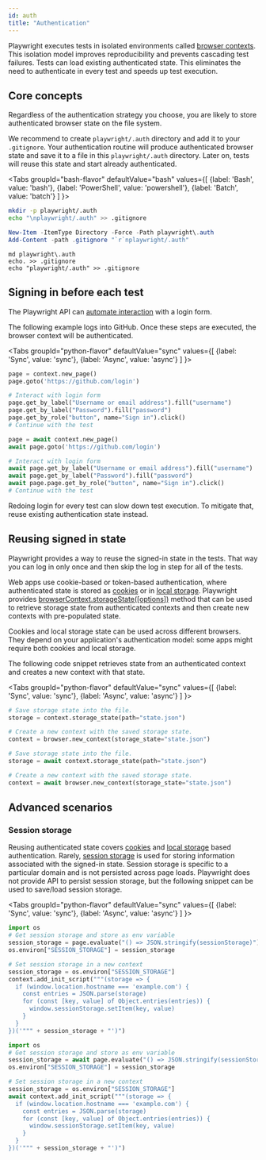 ```yaml
---
id: auth
title: "Authentication"
---
```


Playwright executes tests in isolated environments called [browser contexts](./browser-contexts.mdx). This isolation model improves reproducibility and prevents cascading test failures. Tests can load existing authenticated state. This eliminates the need to authenticate in every test and speeds up test execution.

## Core concepts

Regardless of the authentication strategy you choose, you are likely to store authenticated browser state on the file system.

We recommend to create `playwright/.auth` directory and add it to your `.gitignore`. Your authentication routine will produce authenticated browser state and save it to a file in this `playwright/.auth` directory. Later on, tests will reuse this state and start already authenticated.

<Tabs
  groupId="bash-flavor"
  defaultValue="bash"
  values={[
    {label: 'Bash', value: 'bash'},
    {label: 'PowerShell', value: 'powershell'},
    {label: 'Batch', value: 'batch'}
  ]
}>
<TabItem value="bash">

```bash
mkdir -p playwright/.auth
echo "\nplaywright/.auth" >> .gitignore
```

</TabItem>
<TabItem value="powershell">

```powershell
New-Item -ItemType Directory -Force -Path playwright\.auth
Add-Content -path .gitignore "`r`nplaywright/.auth"
```

</TabItem>
<TabItem value="batch">

```batch
md playwright\.auth
echo. >> .gitignore
echo "playwright/.auth" >> .gitignore
```

</TabItem>
</Tabs>

## Signing in before each test

The Playwright API can [automate interaction](./input.mdx) with a login form.

The following example logs into GitHub. Once these steps are executed, the browser context will be authenticated.

<Tabs
  groupId="python-flavor"
  defaultValue="sync"
  values={[
    {label: 'Sync', value: 'sync'},
    {label: 'Async', value: 'async'}
  ]
}>
<TabItem value="sync">

```py
page = context.new_page()
page.goto('https://github.com/login')

# Interact with login form
page.get_by_label("Username or email address").fill("username")
page.get_by_label("Password").fill("password")
page.get_by_role("button", name="Sign in").click()
# Continue with the test
```

</TabItem>
<TabItem value="async">

```py
page = await context.new_page()
await page.goto('https://github.com/login')

# Interact with login form
await page.get_by_label("Username or email address").fill("username")
await page.get_by_label("Password").fill("password")
await page.page.get_by_role("button", name="Sign in").click()
# Continue with the test
```

</TabItem>
</Tabs>

Redoing login for every test can slow down test execution. To mitigate that, reuse existing authentication state instead.

## Reusing signed in state

Playwright provides a way to reuse the signed-in state in the tests. That way you can log in only once and then skip the log in step for all of the tests.

Web apps use cookie-based or token-based authentication, where authenticated state is stored as [cookies](https://developer.mozilla.org/en-US/docs/Web/HTTP/Cookies) or in [local storage](https://developer.mozilla.org/en-US/docs/Web/API/Storage). Playwright provides [browserContext.storageState([options])](https://playwright.dev/docs/api/class-browsercontext#browser-context-storage-state) method that can be used to retrieve storage state from authenticated contexts and then create new contexts with pre-populated state.

Cookies and local storage state can be used across different browsers. They depend on your application's authentication model: some apps might require both cookies and local storage.

The following code snippet retrieves state from an authenticated context and creates a new context with that state.

<Tabs
  groupId="python-flavor"
  defaultValue="sync"
  values={[
    {label: 'Sync', value: 'sync'},
    {label: 'Async', value: 'async'}
  ]
}>
<TabItem value="sync">

```py
# Save storage state into the file.
storage = context.storage_state(path="state.json")

# Create a new context with the saved storage state.
context = browser.new_context(storage_state="state.json")
```

</TabItem>
<TabItem value="async">

```py
# Save storage state into the file.
storage = await context.storage_state(path="state.json")

# Create a new context with the saved storage state.
context = await browser.new_context(storage_state="state.json")
```

</TabItem>
</Tabs>

## Advanced scenarios

### Session storage

Reusing authenticated state covers [cookies](https://developer.mozilla.org/en-US/docs/Web/HTTP/Cookies) and [local storage](https://developer.mozilla.org/en-US/docs/Web/API/Storage) based authentication. Rarely, [session storage](https://developer.mozilla.org/en-US/docs/Web/API/Window/sessionStorage) is used for storing information associated with the signed-in state. Session storage is specific to a particular domain and is not persisted across page loads. Playwright does not provide API to persist session storage, but the following snippet can be used to save/load session storage.

<Tabs
  groupId="python-flavor"
  defaultValue="sync"
  values={[
    {label: 'Sync', value: 'sync'},
    {label: 'Async', value: 'async'}
  ]
}>
<TabItem value="sync">

```py
import os
# Get session storage and store as env variable
session_storage = page.evaluate("() => JSON.stringify(sessionStorage)")
os.environ["SESSION_STORAGE"] = session_storage

# Set session storage in a new context
session_storage = os.environ["SESSION_STORAGE"]
context.add_init_script("""(storage => {
  if (window.location.hostname === 'example.com') {
    const entries = JSON.parse(storage)
    for (const [key, value] of Object.entries(entries)) {
      window.sessionStorage.setItem(key, value)
    }
  }
})('""" + session_storage + "')")
```

</TabItem>
<TabItem value="async">

```py
import os
# Get session storage and store as env variable
session_storage = await page.evaluate("() => JSON.stringify(sessionStorage)")
os.environ["SESSION_STORAGE"] = session_storage

# Set session storage in a new context
session_storage = os.environ["SESSION_STORAGE"]
await context.add_init_script("""(storage => {
  if (window.location.hostname === 'example.com') {
    const entries = JSON.parse(storage)
    for (const [key, value] of Object.entries(entries)) {
      window.sessionStorage.setItem(key, value)
    }
  }
})('""" + session_storage + "')")
```

</TabItem>
</Tabs>


[Accessibility]: /api/class-accessibility.mdx "Accessibility"
[APIRequest]: /api/class-apirequest.mdx "APIRequest"
[APIRequestContext]: /api/class-apirequestcontext.mdx "APIRequestContext"
[APIResponse]: /api/class-apiresponse.mdx "APIResponse"
[APIResponseAssertions]: /api/class-apiresponseassertions.mdx "APIResponseAssertions"
[Browser]: /api/class-browser.mdx "Browser"
[BrowserContext]: /api/class-browsercontext.mdx "BrowserContext"
[BrowserType]: /api/class-browsertype.mdx "BrowserType"
[CDPSession]: /api/class-cdpsession.mdx "CDPSession"
[ConsoleMessage]: /api/class-consolemessage.mdx "ConsoleMessage"
[Dialog]: /api/class-dialog.mdx "Dialog"
[Download]: /api/class-download.mdx "Download"
[ElementHandle]: /api/class-elementhandle.mdx "ElementHandle"
[Error]: /api/class-error.mdx "Error"
[FileChooser]: /api/class-filechooser.mdx "FileChooser"
[Frame]: /api/class-frame.mdx "Frame"
[FrameLocator]: /api/class-framelocator.mdx "FrameLocator"
[JSHandle]: /api/class-jshandle.mdx "JSHandle"
[Keyboard]: /api/class-keyboard.mdx "Keyboard"
[Locator]: /api/class-locator.mdx "Locator"
[LocatorAssertions]: /api/class-locatorassertions.mdx "LocatorAssertions"
[Mouse]: /api/class-mouse.mdx "Mouse"
[Page]: /api/class-page.mdx "Page"
[PageAssertions]: /api/class-pageassertions.mdx "PageAssertions"
[Playwright]: /api/class-playwright.mdx "Playwright"
[Request]: /api/class-request.mdx "Request"
[Response]: /api/class-response.mdx "Response"
[Route]: /api/class-route.mdx "Route"
[Selectors]: /api/class-selectors.mdx "Selectors"
[TimeoutError]: /api/class-timeouterror.mdx "TimeoutError"
[Touchscreen]: /api/class-touchscreen.mdx "Touchscreen"
[Tracing]: /api/class-tracing.mdx "Tracing"
[Video]: /api/class-video.mdx "Video"
[WebSocket]: /api/class-websocket.mdx "WebSocket"
[Worker]: /api/class-worker.mdx "Worker"
[Element]: https://developer.mozilla.org/en-US/docs/Web/API/element "Element"
[EvaluationArgument]: /evaluating.mdx#evaluation-argument "EvaluationArgument"
[Promise]: https://developer.mozilla.org/en-US/docs/Web/JavaScript/Reference/Global_Objects/Promise "Promise"
[iterator]: https://developer.mozilla.org/en-US/docs/Web/JavaScript/Reference/Iteration_protocols "Iterator"
[origin]: https://developer.mozilla.org/en-US/docs/Glossary/Origin "Origin"
[selector]: https://developer.mozilla.org/en-US/docs/Web/CSS/CSS_Selectors "selector"
[Serializable]: https://developer.mozilla.org/en-US/docs/Web/JavaScript/Reference/Global_Objects/JSON/stringify#Description "Serializable"
[UIEvent.detail]: https://developer.mozilla.org/en-US/docs/Web/API/UIEvent/detail "UIEvent.detail"
[UnixTime]: https://en.wikipedia.org/wiki/Unix_time "Unix Time"
[xpath]: https://developer.mozilla.org/en-US/docs/Web/XPath "xpath"

[Any]: https://docs.python.org/3/library/typing.html#typing.Any "Any"
[bool]: https://docs.python.org/3/library/stdtypes.html "bool"
[bytes]: https://docs.python.org/3/library/stdtypes.html#bytes "bytes"
[Callable]: https://docs.python.org/3/library/typing.html#typing.Callable "Callable"
[EventContextManager]: https://docs.python.org/3/reference/datamodel.html#context-managers "Event context manager"
[EventEmitter]: https://pyee.readthedocs.io/en/latest/#pyee.BaseEventEmitter "EventEmitter"
[Exception]: https://docs.python.org/3/library/exceptions.html#Exception "Exception"
[Dict]: https://docs.python.org/3/library/typing.html#typing.Dict "Dict"
[float]: https://docs.python.org/3/library/stdtypes.html#numeric-types-int-float-complex "float"
[int]: https://docs.python.org/3/library/stdtypes.html#numeric-types-int-float-complex "int"
[List]: https://docs.python.org/3/library/typing.html#typing.List "List"
[NoneType]: https://docs.python.org/3/library/constants.html#None "None"
[Pattern]: https://docs.python.org/3/library/re.html "Pattern"
[URL]: https://en.wikipedia.org/wiki/URL "URL"
[pathlib.Path]: https://realpython.com/python-pathlib/ "pathlib.Path"
[str]: https://docs.python.org/3/library/stdtypes.html#text-sequence-type-str "str"
[Union]: https://docs.python.org/3/library/typing.html#typing.Union "Union"

[all available image tags]: https://mcr.microsoft.com/en-us/product/playwright/python/about "all available image tags"
[Docker Hub]: https://hub.docker.com/_/microsoft-playwright-python "Docker Hub"
[Dockerfile.focal]: https://github.com/microsoft/playwright-python/blob/main/utils/docker/Dockerfile.focal "Dockerfile.focal"
